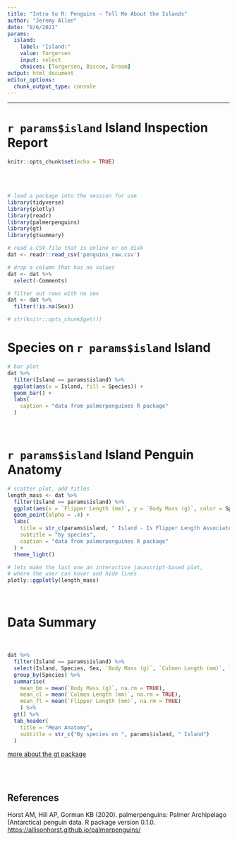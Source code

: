 ```yaml
---
title: "Intro to R: Penguins - Tell Me About the Islands"
author: "Jeremy Allen"
date: "8/6/2021"
params:
  island:
    label: "Island:"
    value: Torgersen
    input: select
    choices: [Torgersen, Biscoe, Dream]
output: html_document
editor_options: 
  chunk_output_type: console
---
```


----

# `r params$island` Island Inspection Report

```r
knitr::opts_chunk$set(echo = TRUE)
```

<br> <br>

```r

# load a package into the session for use
library(tidyverse)
library(plotly)
library(readr)
library(palmerpenguins)
library(gt)
library(gtsummary)

# read a CSV file that is online or on disk
dat <- readr::read_csv('penguins_raw.csv')

```

```r

# drop a column that has no values
dat <- dat %>% 
  select(-Comments)

# filter out rows with no sex
dat <- dat %>% 
  filter(!is.na(Sex))

# str(knitr::opts_chunk$get())

```

# Species on `r params$island` Island

```r

# bar plot
dat %>%
  filter(Island == params$island) %>% 
  ggplot(aes(x = Island, fill = Species)) +
  geom_bar() + 
  labs(
    caption = "data from palmerpenguines R package"
  )

```

<br>

# `r params$island` Island Penguin Anatomy

```r

# scatter plot, add titles
length_mass <- dat %>% 
  filter(Island == params$island) %>% 
  ggplot(aes(x = `Flipper Length (mm)`, y = `Body Mass (g)`, color = Species)) +
  geom_point(alpha = .4) +
  labs(
    title = str_c(params$island, " Island - Is Flipper Length Associated With Body Mass?"),
    subtitle = "by species",
    caption = "data from palmerpenguines R package"
  ) +
  theme_light()

# lets make the last one an interactive javascript-based plot,
# where the user can hover and hide lines
plotly::ggplotly(length_mass)

```

<br>

# Data Summary

<br>

```r

dat %>%
  filter(Island == params$island) %>% 
  select(Island, Species, Sex, `Body Mass (g)`, `Culmen Length (mm)`, `Flipper Length (mm)`) %>%
  group_by(Species) %>% 
  summarise(
    mean_bm = mean(`Body Mass (g)`, na.rm = TRUE),
    mean_cl = mean(`Culmen Length (mm)`, na.rm = TRUE),
    mean_fl = mean(`Flipper Length (mm)`, na.rm = TRUE)
    ) %>% 
  gt() %>% 
  tab_header(
    title = "Mean Anatomy",
    subtitle = str_c("By species on ", params$island, " Island")
  )

```
[more about the gt package](https://gt.rstudio.com/)

<br> <br>

## References

Horst AM, Hill AP, Gorman KB (2020). palmerpenguins: Palmer Archipelago (Antarctica) penguin data. R package version 0.1.0. <https://allisonhorst.github.io/palmerpenguins/>
